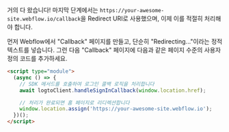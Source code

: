거의 다 왔습니다! 마지막 단계에서는 `https://your-awesome-site.webflow.io/callback`을 Redirect URI로 사용했으며, 이제 이를 적절히 처리해야 합니다.

먼저 Webflow에서 "Callback" 페이지를 만들고, 단순히 "Redirecting..."이라는 정적 텍스트를 넣습니다. 그런 다음 "Callback" 페이지에 다음과 같은 페이지 수준의 사용자 정의 코드를 추가하세요.

```html
<script type="module">
  (async () => {
    // SDK 메서드를 호출하여 로그인 콜백 로직을 처리합니다
    await logtoClient.handleSignInCallback(window.location.href);

    // 처리가 완료되면 홈 페이지로 리디렉션합니다
    window.location.assign('https://your-awesome-site.webflow.io');
  })();
</script>
```
